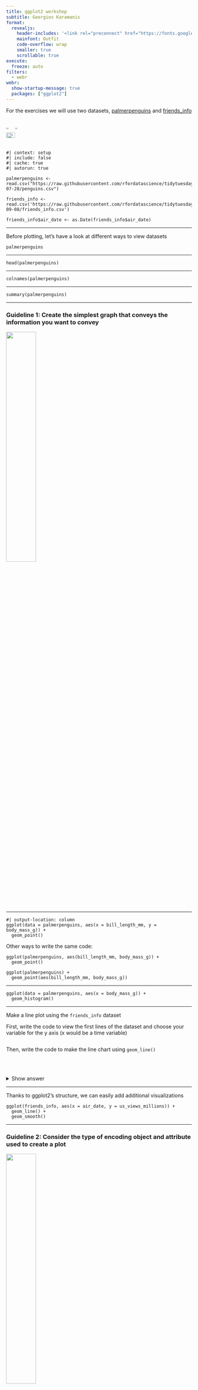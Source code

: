 ```yaml
---
title: ggplot2 workshop
subtitle: Georgios Karamanis
format: 
  revealjs:
    header-includes: '<link rel="preconnect" href="https://fonts.googleapis.com"><link rel="preconnect" href="https://fonts.gstatic.com" crossorigin><link href="https://fonts.googleapis.com/css2?family=Outfit:wght@100..900&family=Sofia+Sans+Extra+Condensed:ital,wght@0,1..1000;1,1..1000&display=swap" rel="stylesheet">'
    mainfont: Outfit
    code-overflow: wrap
    smaller: true
    scrollable: true
execute: 
  freeze: auto
filters:
  - webr
webr: 
  show-startup-message: true
  packages: ["ggplot2"]
---
```


For the exercises we will use two datasets,  [palmerpenguins](https://allisonhorst.github.io/palmerpenguins/) and [friends_info](https://github.com/rfordatascience/tidytuesday/blob/master/data/2020/2020-09-08/readme.md)

::: columns
![](images/lter_penguins.png){width="30%"} ![](images/culmen_depth.png){width="30%"} 
![](images/friends.jpg){width="60%"}
:::

```webr-r
#| context: setup
#| include: false
#| cache: true
#| autorun: true

palmerpenguins <- read.csv("https://raw.githubusercontent.com/rfordatascience/tidytuesday/master/data/2020/2020-07-28/penguins.csv")

friends_info <- read.csv('https://raw.githubusercontent.com/rfordatascience/tidytuesday/master/data/2020/2020-09-08/friends_info.csv')

friends_info$air_date <- as.Date(friends_info$air_date)
```

------------------------------------------------------------------------

Before plotting, let's have a look at different ways to view datasets

```webr-r
palmerpenguins
```

------------------------------------------------------------------------

```webr-r
head(palmerpenguins)
```

------------------------------------------------------------------------

```webr-r
colnames(palmerpenguins)
```

------------------------------------------------------------------------

```webr-r
summary(palmerpenguins)
```

------------------------------------------------------------------------

### Guideline 1: Create the simplest graph that conveys the information you want to convey

![](images/guideline1.jpg){width="40%"}

------------------------------------------------------------------------

```webr-r
#| output-location: column
ggplot(data = palmerpenguins, aes(x = bill_length_mm, y = body_mass_g)) +
  geom_point()
```

Other ways to write the same code:

```         
ggplot(palmerpenguins, aes(bill_length_mm, body_mass_g)) +
  geom_point()
  
ggplot(palmerpenguins) +
  geom_point(aes(bill_length_mm, body_mass_g))
```

------------------------------------------------------------------------

```webr-r
ggplot(data = palmerpenguins, aes(x = body_mass_g)) +
  geom_histogram()
```

------------------------------------------------------------------------

Make a line plot using the `friends_info` dataset

First, write the code to view the first lines of the dataset and choose your variable for the y axis (x would be a time variable)

```webr-r

```

Then, write the code to make the line chart using `geom_line()`

```webr-r

```
  
<br>  
<details>
    <summary>Show answer</summary>
    ```webr-r
head(friends_info)
```

```webr-r
ggplot(friends_info, aes(x = air_date, y = us_views_millions)) +  
  geom_line()
```
</details>

---

Thanks to ggplot2's structure, we can easily add additional visualizations

```webr-r
ggplot(friends_info, aes(x = air_date, y = us_views_millions)) +  
  geom_line() +
  geom_smooth()
```

------------------------------------------------------------------------

### Guideline 2: Consider the type of encoding object and attribute used to create a plot

![](images/guideline2.jpg){width="40%"}

------------------------------------------------------------------------

First, run the code below to create a scatter plot (spatial position for encoding).\
Then, add `color = species` inside `aes()` to add color encoding and rerun the code.\
Then, add `shape = sex` inside `aes()` and rerun the code.

```webr-r
ggplot(palmerpenguins, aes(x = bill_length_mm, y = body_mass_g)) +
  geom_point()
```

------------------------------------------------------------------------

### Guideline 3: Focus on visualizing patterns or on visualizing details, depending on the purpose of the plot

![](images/guideline3.jpg){width="40%"}

------------------------------------------------------------------------

Visualizing details

```webr-r
ggplot(palmerpenguins, aes(x = bill_length_mm, y = body_mass_g, color = species)) +
  geom_point()
```

------------------------------------------------------------------------

Visualizing patterns

```webr-r
ggplot(palmerpenguins, aes(x = species, y = body_mass_g, group = species)) +
  geom_boxplot()
```

---

Make a box plot for `friends_info`  
Copy the code from the previous slide and paste it in the box  
Replace `species` with `season`  
Use `us_views_millions` for `y`

```webr-r
```
<br>
Compare to the line chart we made before

```webr-r
ggplot(friends_info, aes(x = air_date, y = us_views_millions)) +  
  geom_line()
```

------------------------------------------------------------------------

A good way to easily see patterns is a heatmap

```webr-r
ggplot(friends_info, aes(x = episode, y = season, fill = imdb_rating)) +
  geom_tile()
```

---

### Guideline 4: Select meaningful axis ranges

![](images/guideline4.jpg){width="40%"}

------------------------------------------------------------------------

ggplot2 automatically adjusts the axes depending on variable values

```webr-r
ggplot(friends_info, aes(x = air_date, y = us_views_millions)) +  
  geom_line()
```

------------------------------------------------------------------------

But we can change them!  
Run the code  
Then, add `limits = c(0, 100)` inside `scale_y_continuous()` and rerun the code  
Change the numbers and see what happens to the line

```webr-r
ggplot(friends_info, aes(x = air_date, y = us_views_millions)) +  
  geom_line() +
  scale_y_continuous()
```

------------------------------------------------------------------------

### Guideline 5: Data transformations and carefully chosen graph aspect ratios can be used to emphasize rates of change for time-series data

![](images/guideline5.jpg){width="40%"}

---

Let's look at ggplot2's [mammals sleep dataset](https://ggplot2.tidyverse.org/reference/msleep.html)   
It's hard to see the points close to 0 with continuous scales

```webr-r
ggplot(msleep, aes(x = bodywt, y = brainwt, size = sleep_total, color = vore)) +
  geom_point() +
  labs(
    x = "Body weight (kg)",
    y = "Brain weight (kg)",
    size = "Total amount of sleep (hours)"
  )
```

---

Let's see the distribution of body weight

```webr-r
ggplot(msleep, aes(x = bodywt)) +
  geom_histogram()
```

---

We can use logarithmic scales for both x and y

```webr-r
# "Turn off" scientific notation for axis numbers
options(scipen = 1000)

ggplot(msleep, aes(x = bodywt, y = brainwt, size = sleep_total, color = vore)) +
  geom_point() +
  scale_x_log10() +
  scale_y_log10() +
  labs(
    x = "Body weight (kg)",
    y = "Brain weight (kg)",
    size = "Total amount of sleep (hours)"
  )
```

Remove either the line with `scale_x_log10()` or `scale_y_log10()` and rerun the code

---

### Guideline 6: Plot overlapping points in a way that density differences become apparent in scatter plots

![](images/guideline6.jpg)

---

Let's plot `imdb_rating` and `us_views_millions` from `friends_info` with really big points so that they overlap a lot

```webr-r
ggplot(friends_info, aes(imdb_rating, us_views_millions)) +
  geom_point(size = 5)
```

---

We can reduce the opacity of the points by using a lower alpha value  
The maximum value is 1 (default) and the lowest is 0  
Add `alpha = 0.5` inside `geom_point()` and run the code  
Try out different values and rerun the code

```webr-r
ggplot(friends_info, aes(imdb_rating, us_views_millions)) +
  geom_point(size = 5, alpha = 0.5)
```
